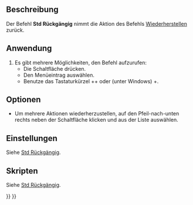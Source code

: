 <languages/>

{{Docnav/de
|[[Std_Undo/de|Rückgängig]]
|[[Std_Cut/de|Ausschneiden]]
|[[Std_Edit_Menu/de|Std Menü Bearbeiten]]
|IconL=Std_Undo.svg
|IconR=Std_Cut.svg
|IconC=Freecad.svg
}}

{{GuiCommand/de
|Name=Std Redo
|Name/de=Std Wiederherstellen
|MenuLocation=Bearbeiten → Wiederherstellen‎
|Workbenches=Alle
|Shortcut={{KEY|Ctrl}}+{{KEY|Shift}}+{{KEY|Z}} oder {{KEY|Strg}}+{{KEY|Y}}
|SeeAlso=[[Std_Undo/de|Rückgängig]]
}}

<span id="Description"></span>
==Beschreibung== 

Der Befehl '''Std Rückgängig''' nimmt die Aktion des Befehls [[Std_Undo/de|Wiederherstellen]] zurück.

<span id="Usage"></span>
==Anwendung==

# Es gibt mehrere Möglichkeiten, den Befehl aufzurufen:
#* Die Schaltfläche {{Button|[[Image:Std_Redo.svg|16px]] [[Std_Redo/de|Wiederherstellen]]}} drücken.
#* Den Menüeintrag {{MenuCommand|Bearbeiten → [[Image:Std_Redo.svg|16px]] Wiederherstellen}} auswählen.
#* Benutze das Tastaturkürzel {{KEY|Ctrl}}+{{KEY|Shift}}+{{KEY|Z}} oder (unter Windows) {{KEY|Strg}}+{{KEY|Y}}.

<span id="Options"></span>
==Optionen==

* Um mehrere Aktionen wiederherzustellen, auf den Pfeil-nach-unten rechts neben der Schaltfläche {{Button|[[Image:Std_Redo.svg|16px]] [[Std_Redo/de|Wiederherstellen]]}} klicken und aus der Liste auswählen.

<span id="Preferences"></span>
==Einstellungen==

Siehe [[Std_Undo/de#Einstellungen|Std Rückgängig]].

<span id="Scripting"></span>
==Skripten==

Siehe [[Std_Undo/de#Skripten|Std Rückgängig]].


{{Docnav/de
|[[Std_Undo/de|Rückgängig]]
|[[Std_Cut/de|Ausschneiden]]
|[[Std_Edit_Menu/de|Std Menü Bearbeiten]]
|IconL=Std_Undo.svg
|IconR=Std_Cut.svg
|IconC=Freecad.svg
}}

{{Std_Base_navi{{#translation:}}}}
{{Userdocnavi{{#translation:}}}}